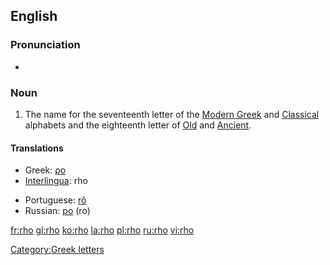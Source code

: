 {{letter_disp2|pi|[[image:Greek_uc_rho.png|31px]][[image:Greek_lc_rho.png|27px]] |sigma|ρο|Ρ|ρ}}
==English==

===Pronunciation===
* {{audio|en-us-rho.ogg|Audio (US)}}
*: {{rhymes|əʊ}}

===Noun===
{{en-noun}}

# The name for the seventeenth letter of the [[Modern Greek]] and [[Classical Greek|Classical]] alphabets and the eighteenth letter of [[Old Greek|Old]] and [[Ancient Greek|Ancient]].

====Translations====
{{top}}
* Greek: [[ρο]] {{m}}
* [[Interlingua]]: rho
{{mid}}
* Portuguese: [[rô]] {{m}}
* Russian: [[ро]] (ro)
{{bottom}}

[[Category:Greek letters]]

[[fr:rho]]
[[gl:rho]]
[[ko:rho]]
[[la:rho]]
[[pl:rho]]
[[ru:rho]]
[[vi:rho]]